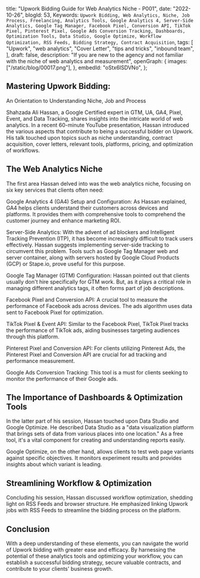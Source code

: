   title: "Upwork Bidding Guide for Web Analytics Niche - P001",
  date: "2022-10-26",
  blogId: 53,
  Keywords: `Upwork Bidding, Web Analytics, Niche, Job Process, Freelancing, Analytics Tools, Google Analytics 4, Server-Side Analytics, Google Tag Manager, Facebook Pixel, Conversion API, TikTok Pixel, Pinterest Pixel, Google Ads Conversion Tracking, Dashboards, Optimization Tools, Data Studio, Google Optimize, Workflow Optimization, RSS Feeds, Bidding Strategy, Contract Acquisition`,
  tags: [
    "Upwork",
    "web analytics",
    "Cover Letter",
    "tips and tricks",
    "inbound team",
  ],
  draft: false,
  description:
    "If you are new to the agency and not familiar with the niche of web analytics and measurement",
  openGraph: {
    images: ["/static/blog/00017.png"],
  },
  embedId: "oStx6ISDVNo",
};

## Mastering Upwork Bidding:

An Orientation to Understanding Niche, Job and Process

Shahzada Ali Hassan, a Google Certified expert in GTM, UA, GA4, Pixel, Event, and Data Tracking, shares insights into the intricate world of web analytics. In a recent 60-minute YouTube presentation, Hassan introduced the various aspects that contribute to being a successful bidder on Upwork. His talk touched upon topics such as niche understanding, contract acquisition, cover letters, relevant tools, platforms, pricing, and optimization of workflows.

## The Web Analytics Niche

The first area Hassan delved into was the web analytics niche, focusing on six key services that clients often need:

Google Analytics 4 (GA4) Setup and Configuration: As Hassan explained, GA4 helps clients understand their customers across devices and platforms. It provides them with comprehensive tools to comprehend the customer journey and enhance marketing ROI.

Server-Side Analytics: With the advent of ad blockers and Intelligent Tracking Prevention (ITP), it has become increasingly difficult to track users effectively. Hassan suggests implementing server-side tracking to circumvent this problem. Tools such as Google Tag Manager web and server container, along with servers hosted by Google Cloud Products (GCP) or Stape.io, prove useful for this purpose.

Google Tag Manager (GTM) Configuration: Hassan pointed out that clients usually don't hire specifically for GTM work. But, as it plays a critical role in managing different analytics tags, it often forms part of job descriptions.

Facebook Pixel and Conversion API: A crucial tool to measure the performance of Facebook ads across devices. The ads algorithm uses data sent to Facebook Pixel for optimization.

TikTok Pixel & Event API: Similar to the Facebook Pixel, TikTok Pixel tracks the performance of TikTok ads, aiding businesses targeting audiences through this platform.

Pinterest Pixel and Conversion API: For clients utilizing Pinterest Ads, the Pinterest Pixel and Conversion API are crucial for ad tracking and performance measurement.

Google Ads Conversion Tracking: This tool is a must for clients seeking to monitor the performance of their Google ads.

## The Importance of Dashboards & Optimization Tools

In the latter part of his session, Hassan touched upon Data Studio and Google Optimize. He described Data Studio as a "data visualization platform that brings sets of data from various places into one location." As a free tool, it's a vital component for creating and understanding reports easily.

Google Optimize, on the other hand, allows clients to test web page variants against specific objectives. It monitors experiment results and provides insights about which variant is leading.

## Streamlining Workflow & Optimization

Concluding his session, Hassan discussed workflow optimization, shedding light on RSS Feeds and browser structure. He emphasized linking Upwork jobs with RSS Feeds to streamline the bidding process on the platform.

## Conclusion

With a deep understanding of these elements, you can navigate the world of Upwork bidding with greater ease and efficacy. By harnessing the potential of these analytics tools and optimizing your workflow, you can establish a successful bidding strategy, secure valuable contracts, and contribute to your clients' business growth.
